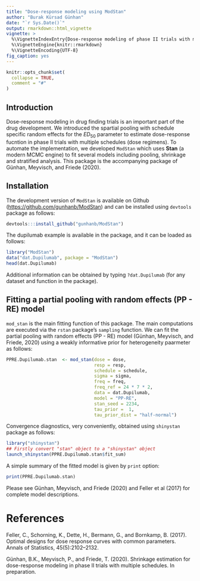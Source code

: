 ```yaml
---
title: "Dose-response modeling using ModStan"
author: "Burak Kürsad Günhan"
date: "`r Sys.Date()`"
output: rmarkdown::html_vignette
vignette: >
  %\VignetteIndexEntry{Dose-response modeling of phase II trials with multiple schedules using ModStan}
  %\VignetteEngine{knitr::rmarkdown}
  %\VignetteEncoding{UTF-8}
fig_caption: yes
---
```


```r
knitr::opts_chunk$set(
  collapse = TRUE,
  comment = "#"
)
```

## Introduction
Dose-response modeling in drug finding trials is an important part of the drug development. We introduced the spartial pooling with schedule specific random effects for the $ED_{50}$ parameter to estimate dose-response fucntion in phase II trials with multiple schedules (dose regimens). To automate the implementation, we developed `ModStan` which uses **Stan** (a modern MCMC engine) to fit several models including pooling, shrinkage and stratified analysis. This package is the accompanying package of Günhan, Meyvisch, and Friede (2020).


## Installation 
The development version of `ModStan` is available on Github ([https://github.com/gunhanb/ModStan](https://github.com/gunhanb/ModStan)) and can be installed using `devtools` package as follows:

```r
devtools:::install_github("gunhanb/ModStan")
```

The dupilumab example is available in the package, and it can be loaded as follows:

```r
library("ModStan")
data("dat.Dupilumab", package = "ModStan")
head(dat.Dupilumab)
```

Additional information can be obtained by typing `?dat.Dupilumab` (for any dataset and function in the package). 

## Fitting a partial pooling with random effects (PP - RE) model
`mod_stan` is the main fitting function of this package. The main computations are executed via the `rstan` package's `sampling` function. We can fit the partial pooling with random effects (PP - RE) model (Günhan, Meyvisch, and Friede, 2020) using a weakly informative prior for heterogeneity paarmeter as follows:


```r
PPRE.Dupilumab.stan  <- mod_stan(dose = dose,
                                 resp = resp,
                                 schedule = schedule,
                                 sigma = sigma,
                                 freq = freq,
                                 freq_ref = 24 * 7 * 2,
                                 data = dat.Dupilumab,
                                 model = "PP-RE",
                                 stan_seed = 2234,
                                 tau_prior =  1,
                                 tau_prior_dist = "half-normal")
```


Convergence diagnostics, very conveniently, obtained using `shinystan` package as follows:

```r
library("shinystan")
## Firstly convert "stan" object to a "shinystan" object
launch_shinystan(PPRE.Dupilumab.stan$fit_sum)
```

A simple summary of the fitted model is given by `print` option:

```r
print(PPRE.Dupilumab.stan)
```


Please see Günhan, Meyvisch, and Friede (2020) and Feller et al (2017) for complete model descriptions.


# References

Feller, C., Schorning, K., Dette, H., Bermann, G., and Bornkamp, B. (2017). Optimal designs for
dose response curves with common parameters. Annals of Statistics, 45(5):2102–2132.

Günhan, B.K., Meyvisch, P., and Friede, T. (2020). Shrinkage estimation for dose-response modeling in phase II trials
with multiple schedules. In preparation. 
